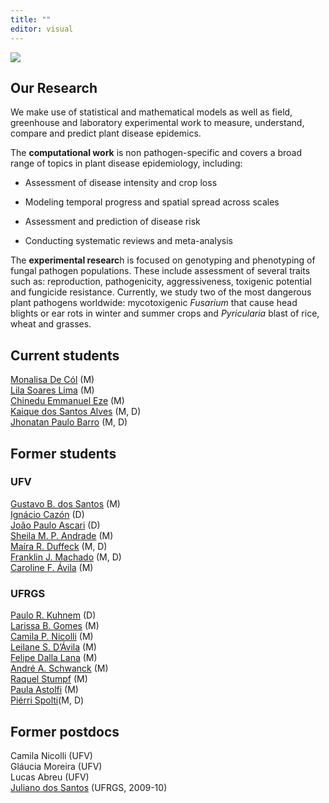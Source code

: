```yaml
---
title: ""
editor: visual
---
```


![](figs/lab1.jpg)

## Our Research

We make use of statistical and mathematical models as well as field, greenhouse and laboratory experimental work to measure, understand, compare and predict plant disease epidemics.

The **computational work** is non pathogen-specific and covers a broad range of topics in plant disease epidemiology, including:

-   Assessment of disease intensity and crop loss

-   Modeling temporal progress and spatial spread across scales

-   Assessment and prediction of disease risk

-   Conducting systematic reviews and meta-analysis

The **experimental researc**h is focused on genotyping and phenotyping of fungal pathogen populations. These include assessment of several traits such as: reproduction, pathogenicity, aggressiveness, toxigenic potential and fungicide resistance. Currently, we study two of the most dangerous plant pathogens worldwide: mycotoxigenic *Fusarium* that cause head blights or ear rots in winter and summer crops and *Pyricularia* blast of rice, wheat and grasses.

## Current students

[Monalisa De Cól](https://twitter.com/monalisacdc) (M)\
[Lila Soares Lima](https://twitter.com/LilaSoaresLima) (M)\
[Chinedu Emmanuel Eze](https://www.linkedin.com/in/chinedu-eze-a8298463/?originalSubdomain=pa) (M)\
[Kaique dos Santos Alves](https://twitter.com/AlvesKS_) (M, D)\
[Jhonatan Paulo Barro](https://twitter.com/jhonatan_barro) (M, D)\

## Former students

### UFV

[Gustavo B. dos Santos](https://www.linkedin.com/in/gustavo-bilibio-dos-santos-a85206140/?originalSubdomain=br) (M)\
[Ignácio Cazón](https://twitter.com/li_cazon) (D)\
[João Paulo Ascari](https://twitter.com/Joao_P_Ascari) (D)\
[Sheila M. P. Andrade](https://twitter.com/sheilaandrade46) (M)\
[Maíra R. Duffeck](https://twitter.com/MahDuffeck) (M, D)\
[Franklin J. Machado](http://www.dfp.ufv.br/departamento/docentes/franklin-jackson-machado/) (M, D)\
[Caroline F. Ávila](https://www.linkedin.com/in/caroline-fernanda-de-avila/?originalSubdomain=br) (M)\

### UFRGS

[Paulo R. Kuhnem](https://www.linkedin.com/in/paulo-roberto-kuhnem-junior-81871b7a/?originalSubdomain=br) (D)\
[Larissa B. Gomes](https://www.linkedin.com/in/larissa-bitencourt-gomes-9a9138151/?originalSubdomain=br) (M)\
[Camila P. Nicolli](https://scholar.google.com/citations?hl=en&user=oRAnEDgAAAAJ&view_op=list_works&sortby=pubdate) (M)\
[Leilane S. D'Ávila](https://scholar.google.com.br/citations?hl=pt-BR&user=SX5_arwAAAAJ&view_op=list_works&sortby=pubdate) (M)\
[Felipe Dalla Lana](https://twitter.com/felipedallalana?lang=en) (M)\
[André A. Schwanck](https://scholar.google.com/citations?hl=pt-BR&user=nNkzz1YAAAAJ&view_op=list_works&sortby=pubdate) (M)\
[Raquel Stumpf](https://www.linkedin.com/in/raquel-stumpf-057a098b/?originalSubdomain=br) (M)\
[Paula Astolfi](https://www.linkedin.com/in/paula-astolfi-a0540330/?originalSubdomain=br) (M)\
[Piérri Spolti](https://twitter.com/SpoltiPierri?ref_src=twsrc%5Egoogle%7Ctwcamp%5Eserp%7Ctwgr%5Eauthor)(M, D)

## Former postdocs

Camila Nicolli (UFV)\
Gláucia Moreira (UFV)\
Lucas Abreu (UFV)\
[Juliano dos Santos](http://lattes.cnpq.br/7345271227384030) (UFRGS, 2009-10)
